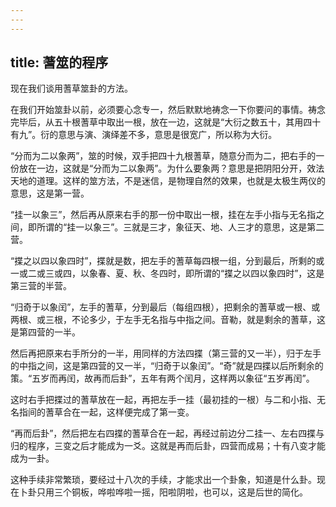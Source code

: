 ```yaml
---
---
---
```

title: 蓍筮的程序
---




现在我们谈用蓍草筮卦的方法。

在我们开始筮卦以前，必须要心念专一，然后默默地祷念一下你要问的事情。祷念完毕后，从五十根蓍草中取出一根，放在一边，这就是“大衍之数五十，其用四十有九”。衍的意思与演、演绎差不多，意思是很宽广，所以称为大衍。

“分而为二以象两”，筮的时候，双手把四十九根蓍草，随意分而为二，把右手的一份放在一边，这就是“分而为二以象两”。为什么要象两？意思是把阴阳分开，效法天地的道理。这样的筮方法，不是迷信，是物理自然的效果，也就是太极生两仪的意思，这是第一营。

“挂一以象三”，然后再从原来右手的那一份中取出一根，挂在左手小指与无名指之间，即所谓的“挂一以象三”。三就是三才，象征天、地、人三才的意思，这是第二营。

“揲之以四以象四时”，揲就是数，把左手的蓍草每四根一组，分到最后，所剩的或一或二或三或四，以象春、夏、秋、冬四时，即所谓的“揲之以四以象四时”，这是第三营的半营。

“归奇于以象闰”，左手的蓍草，分到最后（每组四根），把剩余的蓍草或一根、或两根、或三根，不论多少，于左手无名指与中指之间。音勒，就是剩余的蓍草，这是第四营的一半。

然后再把原来右手所分的一半，用同样的方法四揲（第三营的又一半），归于左手的中指之间，这是第四营的又一半，“归奇于以象闰”。“奇”就是四揲以后所剩余的策。“五岁而再闰，故再而后卦”，五年有两个闰月，这样两以象征“五岁再闰”。

这时右手把揲过的蓍草放在一起，再把左手一挂（最初挂的一根）与二和小指、无名指间的蓍草合在一起，这样便完成了第一变。

“再而后卦”，然后把左右四揲的蓍草合在一起，再经过前边分二挂一、左右四揲与归的程序，三变之后才能成为一爻。这就是再而后卦，四营而成易；十有八变才能成为一卦。

这种手续非常繁琐，要经过十八次的手续，才能求出一个卦象，知道是什么卦。现在卜卦只用三个铜板，哗啦哗啦一摇，阳啦阴啦，也可以，这是后世的简化。